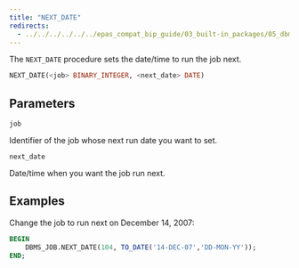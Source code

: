 ```yaml
---
title: "NEXT_DATE"
redirects:
  - ../../../../../../epas_compat_bip_guide/03_built-in_packages/05_dbms_job/04_next_date #generated for docs/epas/reorg-role-use-case-mode
---
```


The `NEXT_DATE` procedure sets the date/time to run the job next.

```sql
NEXT_DATE(<job> BINARY_INTEGER, <next_date> DATE)
```

## Parameters

`job`

 Identifier of the job whose next run date you want to set.

`next_date`

 Date/time when you want the job run next.

## Examples

Change the job to run next on December 14, 2007:

```sql
BEGIN
    DBMS_JOB.NEXT_DATE(104, TO_DATE('14-DEC-07','DD-MON-YY'));
END;
```
